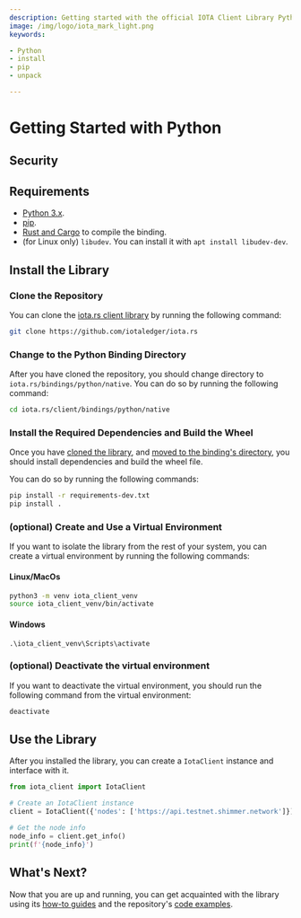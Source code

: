 ```yaml
---
description: Getting started with the official IOTA Client Library Python binding.
image: /img/logo/iota_mark_light.png
keywords:

- Python
- install
- pip
- unpack

---
```



# Getting Started with Python

## Security

<WarningPasswordStorage/>

## Requirements

* [Python 3.x](https://www.python.org).
* [pip](https://pypi.org/project/pip).
* [Rust and Cargo](https://doc.rust-lang.org/cargo/getting-started/installation.html) to compile the binding.
* (for Linux only) `libudev`. You can install it with `apt install libudev-dev`.


## Install the Library

### Clone the Repository

You can clone the [iota.rs client library](https://github.com/iotaledger/iota.rs) by running the following command:

```bash
git clone https://github.com/iotaledger/iota.rs
```

### Change to the Python Binding Directory

After you have cloned the repository, you should change directory to `iota.rs/bindings/python/native`. You can do so by
running the following command:

```bash
cd iota.rs/client/bindings/python/native
```

### Install the Required Dependencies and Build the Wheel

Once you have [cloned the library](#clone-the-library),
and [moved to the binding's directory](#change-to-the-python-binding-directory), you should install dependencies and build the wheel file.

You can do so by running the following commands:

```bash
pip install -r requirements-dev.txt
pip install .
```

### (optional) Create and Use a Virtual Environment

If you want to isolate the library from the rest of your system, you can create a virtual environment by running the
following commands:

#### Linux/MacOs

```bash
python3 -m venv iota_client_venv
source iota_client_venv/bin/activate
```

#### Windows

```shell
.\iota_client_venv\Scripts\activate
```

### (optional) Deactivate the virtual environment

If you want to deactivate the virtual environment, you should run the following command from the virtual environment:

```bash
deactivate
```

## Use the Library

After you installed the library, you can create a `IotaClient` instance and interface with it.

```python
from iota_client import IotaClient

# Create an IotaClient instance
client = IotaClient({'nodes': ['https://api.testnet.shimmer.network']})

# Get the node info
node_info = client.get_info()
print(f'{node_info}')
```

## What's Next?

Now that you are up and running, you can get acquainted with the library using
its [how-to guides](../how_tos/00_run_how_tos.mdx) and the
repository's [code examples](https://github.com/iotaledger/iota.rs/tree/develop/bindings/nodejs/examples).
